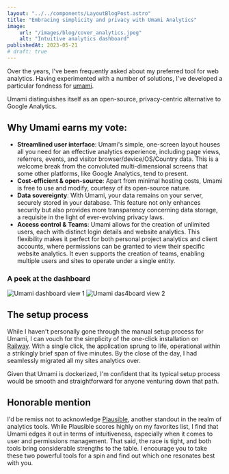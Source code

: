 ```yaml
---
layout: "../../components/LayoutBlogPost.astro"
title: "Embracing simplicity and privacy with Umami Analytics"
image:
    url: "/images/blog/cover_analytics.jpeg"
    alt: "Intuitive analytics dashboard"
publishedAt: 2023-05-21
# draft: true
---
```


Over the years, I've been frequently asked about my preferred tool for web analytics. Having experimented with a number of solutions, I've developed a particular fondness for [umami](https://umami.is/).

Umami distinguishes itself as an open-source, privacy-centric alternative to Google Analytics.

## Why Umami earns my vote:
- **Streamlined user interface**: Umami's simple, one-screen layout houses all you need for an effective analytics experience, including page views, referrers, events, and visitor browser/device/OS/Country data. This is a welcome break from the convoluted multi-dimensional screens that some other platforms, like Google Analytics, tend to present. 
- **Cost-efficient & open-source**: Apart from minimal hosting costs, Umami is free to use and modify, courtesy of its open-source nature. 
- **Data sovereignty**: With Umami, your data remains on your server, securely stored in your database. This feature not only enhances security but also provides more transparency concerning data storage, a requisite in the light of ever-evolving privacy laws.
- **Access control & Teams**: Umami allows for the creation of unlimited users, each with distinct login details and website analytics. This flexibility makes it perfect for both personal project analytics and client accounts, where permissions can be granted to view their specific website analytics. It even supports the creation of teams, enabling multiple users and sites to operate under a single entity.

### A peek at the dashboard
![Umami dashboard view 1](/images/blog/umami-view1.png)
![Umami das4board view 2](/images/blog/umami-view2.png)

## The setup process
While I haven't personally gone through the manual setup process for Umami, I can vouch for the simplicity of the one-click installation on [Railway](https://railway.app?referralCode=lukeliasi). With a single click, the application sprung to life, operational within a strikingly brief span of five minutes. By the close of the day, I had seamlessly migrated all my sites analytics over.

Given that Umami is dockerized, I'm confident that its typical setup process would be smooth and straightforward for anyone venturing down that path.

## Honorable mention
I'd be remiss not to acknowledge [Plausible](https://plausible.io/), another standout in the realm of analytics tools. While Plausible scores highly on my favorites list, I find that Umami edges it out in terms of intuitiveness, especially when it comes to user and permissions management. That said, the race is tight, and both tools bring considerable strengths to the table. I encourage you to take these two powerful tools for a spin and find out which one resonates best with you.


